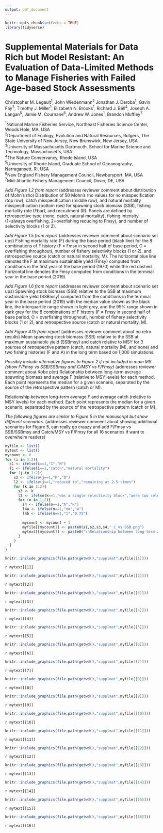 ```yaml
---
output: pdf_document
---
```


```r
knitr::opts_chunk$set(echo = TRUE)
library(tidyverse)
```

\newpage

# Supplemental Materials for Data Rich but Model Resistant: An Evaluation of Data-Limited Methods to Manage Fisheries with Failed Age-based Stock Assessments

  
Christopher M. Legault^1^, John Wiedenmann^2^ Jonathan J. Deroba^1^, Gavin Fay^3^, Timothy J. Miller^1^, Elizabeth N. Brooks^1^, Richard J. Bell^4^, Joseph A. Langan^5^, Jamie M. Cournane^6^, Andrew W. Jones^1^, Brandon Muffley^7^


^1^National Marine Fisheries Service, Northeast Fisheries Science Center, Woods Hole, MA, USA  
^2^Department of Ecology, Evolution and Natural Resources, Rutgers, The State University of New Jersey, New Brunswick, New Jersey, USA  
^3^University of Massachusetts Dartmouth, School for Marine Science
and Technology, Massachusetts, USA  
^4^The Nature Conservancy, Rhode Island, USA  
^5^University of Rhode Island, Graduate School of Oceanography, Narragansett, RI, USA  
^6^New England Fishery Management Council, Newburyport, MA, USA  
^7^Mid-Atlantic Fishery Management Council, Dover, DE, USA  

*Add Figure 1.2 from report*  (addresses reviewer comment about distribution of Mohn's rho)
Distribution of 50 Mohn’s rho values for no misspecification (top row), catch misspecification (middle row), and natural mortality misspecification (bottom row) for spawning stock biomass (SSB), fishing mortality rate (Fbar), and recruitment (R). Panels are defined by retrospective type (none, catch, natural mortality), fishing intensity (1=always overfishing, 2=overfishing reducing to Fmsy), and number of selectivity blocks (1 or 2).

*Add Figure 1.5 from report* (addresses reviewer comment about scenario set ups)
Fishing mortality rate (F) during the base period (black line) for the 8 combinations of F history (F = Fmsy in second half of base period, O = overfishing throughout), number of fishery selectivity blocks (1 or 2), and retrospective source (catch or natural mortality, M). The horizontal blue line denotes the F at maximum sustainable yield (Fmsy) computed from conditions in the first year of the base period (1970) while the red dashed horizontal line denotes the Fmsy computed from conditions in the terminal year in the base period (2019).

*Add Figure 1.6 from report* (addresses reviewer comment about scenario set ups)
Spawning stock biomass (SSB) relative to the SSB at maximum sustainable yield (SSBmsy) computed from the conditions in the terminal year in the base period (2019) with the median value shown as the black line, the interquartile range shown in light grey, and the 95% range shown in dark grey for the 8 combinations of F history (F = Fmsy in second half of base period, O = overfishing throughout), number of fishery selectivity blocks (1 or 2), and retrospective source (catch or natural mortality, M).

*Add Figure 4.15 from report* (addresses reviewer comment about no retro results)
Mean spawning stock biomass (SSB) relative to the SSB at maximum sustainable yield (SSBmsy) and catch relative to MSY for 3 sources of retrospective pattern (catch, natural mortality (M), and none) and two fishing histories (F and A) in the long term based on 1,000 simulations.

*Possibly include alternative figures to Figure 2 if not included in main MS (show F/Fmsy vs SSB/SSBmsy and C/MSY vs F/Fmsy)* (addresses reviewer comment about Kobe plot)
Relationship between long-term average spawning biomass and average F (relative to MSY levels) for each method. Each point represents the median for a given scenario, separated by the source of the retrospective pattern (catch or M).

Relationship between long-term average F and average catch (relative to MSY levels) for each method. Each point represents the median for a given scenario, separated by the source of the retrospective pattern (catch or M).


*The following figures are similar to Figure 5 in the manuscript but show different scenarios.* (addresses reviewer comment about showing additional scenarios for Figure 5, can really go craazy and add F/Fmsy vs SSB/SSBmsy and Catch/MSY vs F/Fmsy for all 16 scenarios if want to overwhelm readers) 

```r
myfile <- list()
mytext <- list()
mycount <- 0
for (i in 1:2){
  s1 <- ifelse(i==1,"C","M")
  l1 <- ifelse(i==1,"catch","natural mortality")
  for (j in 1:2){
    s2 <- ifelse(j==1,"F","O")
    l2 <- ifelse(j==1,"reduced to","remaining at 2.5 times")
    for (k in 1:2){
      s3 <- k
      l3 <- ifelse(k==1,"was a single selectivity block","were two selectivity blocks")
      for (m in 1:2){
        s4 <- ifelse(m==1,"A","R")
        l4a <- ifelse(m==1,"no","a")
        l4b <- ifelse(m==1,"1","0.75")
        
        mycount <- mycount + 1
        myfile[[mycount]] <- paste0(s1,s2,s3,s4,"_C_vs_SSB.png")
        mytext[[mycount]] <- paste0("\nRelationship between long-term average catch and spawning stock biomass relative to their reference points by method. Each point represents the average for years 21-40 in the feedback period for a single iteration of a scenario. The scenario shown is where ", l1, " was the source of the retrospective pattern with $F$ ", l2, " $F_{MSY}$ in the second half of the base period, there ", l3, ", and where ", l4a, " buffer was applied to the catch advice (catch multiplier = ", l4b, ").")
      }
    }
  }
}
```

```r
knitr::include_graphics(file.path(getwd(),"supplmat",myfile[[1]]))
```
`r mytext[[1]]`
\newpage

```r
knitr::include_graphics(file.path(getwd(),"supplmat",myfile[[2]]))
```
`r mytext[[2]]`
\newpage

```r
knitr::include_graphics(file.path(getwd(),"supplmat",myfile[[3]]))
```
`r mytext[[3]]`
\newpage

```r
knitr::include_graphics(file.path(getwd(),"supplmat",myfile[[4]]))
```
`r mytext[[4]]`
\newpage

```r
knitr::include_graphics(file.path(getwd(),"supplmat",myfile[[5]]))
```
`r mytext[[5]]`
\newpage

```r
knitr::include_graphics(file.path(getwd(),"supplmat",myfile[[6]]))
```
`r mytext[[6]]`
\newpage

```r
knitr::include_graphics(file.path(getwd(),"supplmat",myfile[[7]]))
```
`r mytext[[7]]`
\newpage

```r
knitr::include_graphics(file.path(getwd(),"supplmat",myfile[[8]]))
```
`r mytext[[8]]`
\newpage

```r
knitr::include_graphics(file.path(getwd(),"supplmat",myfile[[9]]))
```
`r mytext[[9]]`
\newpage

```r
knitr::include_graphics(file.path(getwd(),"supplmat",myfile[[10]]))
```
`r mytext[[10]]`
\newpage

```r
knitr::include_graphics(file.path(getwd(),"supplmat",myfile[[11]]))
```
`r mytext[[11]]`
\newpage

```r
knitr::include_graphics(file.path(getwd(),"supplmat",myfile[[12]]))
```
`r mytext[[12]]`
\newpage

```r
knitr::include_graphics(file.path(getwd(),"supplmat",myfile[[13]]))
```
`r mytext[[13]]`
\newpage

```r
knitr::include_graphics(file.path(getwd(),"supplmat",myfile[[14]]))
```
`r mytext[[14]]`
\newpage

```r
knitr::include_graphics(file.path(getwd(),"supplmat",myfile[[15]]))
```
`r mytext[[15]]`
\newpage

```r
knitr::include_graphics(file.path(getwd(),"supplmat",myfile[[16]]))
```
`r mytext[[16]]`
\newpage

